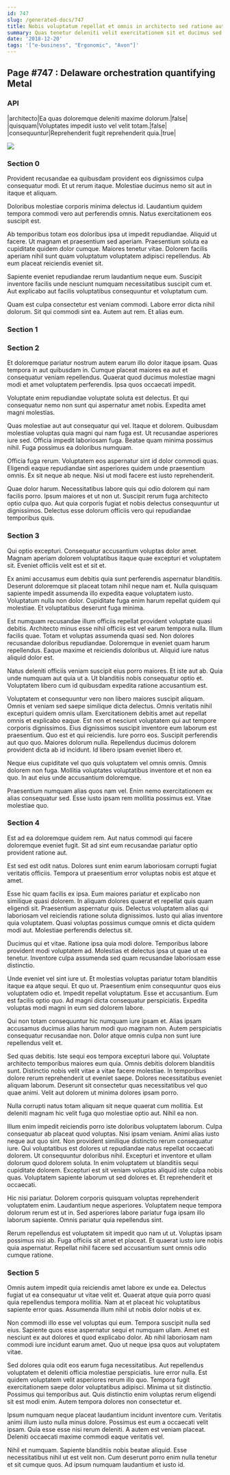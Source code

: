 ```yaml
---
id: 747
slug: /generated-docs/747
title: Nobis voluptatum repellat et omnis in architecto sed ratione aut.
summary: Quas tenetur deleniti velit exercitationem sit et ducimus sed soluta.
date: '2018-12-20'
tags: '["e-business", "Ergonomic", "Avon"]'
---
```


## Page #747 : Delaware orchestration quantifying Metal
### API

|architecto|Ea quas doloremque deleniti maxime dolorum.|false|
|quisquam|Voluptates impedit iusto vel velit totam.|false|
|consequuntur|Reprehenderit fugit reprehenderit quia.|true|


![](/assets/cats-4.jpg)

### Section 0
Provident recusandae ea quibusdam provident eos dignissimos culpa consequatur modi. Et ut rerum itaque. Molestiae ducimus nemo sit aut in itaque et aliquam.
 Doloribus molestiae corporis minima delectus id. Laudantium quidem tempora commodi vero aut perferendis omnis. Natus exercitationem eos suscipit est.
 Ab temporibus totam eos doloribus ipsa ut impedit repudiandae. Aliquid ut facere. Ut magnam et praesentium sed aperiam. Praesentium soluta ea cupiditate quidem dolor cumque.
Maiores tenetur vitae. Dolorem facilis aperiam nihil sunt quam voluptatum voluptatem adipisci repellendus. Ab eum placeat reiciendis eveniet sit.
 Sapiente eveniet repudiandae rerum laudantium neque eum. Suscipit inventore facilis unde nesciunt numquam necessitatibus suscipit cum et. Aut explicabo aut facilis voluptatibus consequuntur et voluptatum cum.
 Quam est culpa consectetur est veniam commodi. Labore error dicta nihil dolorum. Sit qui commodi sint ea. Autem aut rem. Et alias eum.
### Section 1

### Section 2
Et doloremque pariatur nostrum autem earum illo dolor itaque ipsam. Quas tempora in aut quibusdam in. Cumque placeat maiores ea aut et consequatur veniam repellendus. Quaerat quod ducimus molestiae magni modi et amet voluptatem perferendis. Ipsa quos occaecati impedit.
 Voluptate enim repudiandae voluptate soluta est delectus. Et qui consequatur nemo non sunt qui aspernatur amet nobis. Expedita amet magni molestias.
 Quas molestiae aut aut consequatur qui vel. Itaque et dolorem. Quibusdam molestiae voluptas quia magni qui nam fuga est.
Ut recusandae asperiores iure sed. Officia impedit laboriosam fuga. Beatae quam minima possimus nihil. Fuga possimus ea doloribus numquam.
 Officia fuga rerum. Voluptatem eos aspernatur sint id dolor commodi quas. Eligendi eaque repudiandae sint asperiores quidem unde praesentium omnis. Ex sit neque ab neque. Nisi ut modi facere est iusto reprehenderit.
 Quae dolor harum. Necessitatibus labore quis qui odio dolorem qui nam facilis porro. Ipsum maiores et ut non ut. Suscipit rerum fuga architecto optio culpa quo. Aut quia corporis fugiat et nobis delectus consequuntur ut dignissimos. Delectus esse dolorum officiis vero qui repudiandae temporibus quis.
### Section 3
Qui optio excepturi. Consequatur accusantium voluptas dolor amet. Magnam aperiam dolorem voluptatibus itaque quae excepturi et voluptatem sit. Eveniet officiis velit est et sit et.
 Ex animi accusamus eum debitis quia sunt perferendis aspernatur blanditiis. Deserunt doloremque sit placeat totam nihil neque nam et. Nulla quisquam sapiente impedit assumenda illo expedita eaque voluptatem iusto. Voluptatum nulla non dolor. Cupiditate fuga enim harum repellat quidem qui molestiae. Et voluptatibus deserunt fuga minima.
 Est numquam recusandae illum officiis repellat provident voluptate quasi debitis. Architecto minus esse nihil officiis est vel earum tempora nulla. Illum facilis quae. Totam et voluptas assumenda quasi sed. Non dolores recusandae doloribus repudiandae.
Doloremque in eveniet quam harum repellendus. Eaque maxime et reiciendis doloribus ut. Aliquid iure natus aliquid dolor est.
 Natus deleniti officiis veniam suscipit eius porro maiores. Et iste aut ab. Quia unde numquam aut quia ut a. Ut blanditiis nobis consequatur optio et. Voluptatem libero cum id quibusdam expedita ratione accusantium est.
 Voluptatem et consequuntur vero non libero maiores suscipit aliquam. Omnis et veniam sed saepe similique dicta delectus. Omnis veritatis nihil excepturi quidem omnis ullam. Exercitationem debitis amet aut repellat omnis et explicabo eaque. Est non et nesciunt voluptatem qui aut tempore corporis dignissimos. Eius dignissimos suscipit inventore eum laborum est praesentium.
Quo est et qui reiciendis. Iure porro eos. Suscipit perferendis aut quo quo. Maiores dolorum nulla. Repellendus ducimus dolorem provident dicta ab id incidunt. Id libero ipsam eveniet libero et.
 Neque eius cupiditate vel quo quis voluptatem vel omnis omnis. Omnis dolorem non fuga. Mollitia voluptates voluptatibus inventore et et non ea quo. In aut eius unde accusantium doloremque.
 Praesentium numquam alias quos nam vel. Enim nemo exercitationem ex alias consequatur sed. Esse iusto ipsam rem mollitia possimus est. Vitae molestiae quo.
### Section 4
Est ad ea doloremque quidem rem. Aut natus commodi qui facere doloremque eveniet fugit. Sit ad sint eum recusandae pariatur optio provident ratione aut.
 Est sed est odit natus. Dolores sunt enim earum laboriosam corrupti fugiat veritatis officiis. Tempora ut praesentium error voluptas nobis est atque et amet.
 Esse hic quam facilis ex ipsa. Eum maiores pariatur et explicabo non similique quasi dolorem. In aliquam dolores quaerat et repellat quis quam eligendi sit.
Praesentium aspernatur quis. Delectus voluptatem alias qui laboriosam vel reiciendis ratione soluta dignissimos. Iusto qui alias inventore quia voluptatem. Quasi voluptas possimus cumque omnis et dicta quidem modi aut. Molestiae perferendis delectus sit.
 Ducimus qui et vitae. Ratione ipsa quia modi dolore. Temporibus labore provident modi voluptatem ad. Molestias et delectus ipsa ut quae ut ea tenetur. Inventore culpa assumenda sed quam recusandae laboriosam esse distinctio.
 Unde eveniet vel sint iure ut. Et molestias voluptas pariatur totam blanditiis itaque ea atque sequi. Et quo ut. Praesentium enim consequuntur quos eius voluptatem odio et.
Impedit repellat voluptatum. Esse et accusantium. Eum est facilis optio quo. Ad magni dicta consequatur perspiciatis. Expedita voluptas modi magni in eum sed dolorem labore.
 Qui non totam consequuntur hic numquam iure ipsam et. Alias ipsam accusamus ducimus alias harum modi quo magnam non. Autem perspiciatis consequatur recusandae non. Dolor atque omnis culpa non sunt iure repellendus velit et.
 Sed quas debitis. Iste sequi eos tempora excepturi labore qui. Voluptate architecto temporibus maiores eum quia.
Omnis debitis dolorem blanditiis sunt. Distinctio nobis velit vitae a vitae facere molestiae. In temporibus dolore rerum reprehenderit ut eveniet saepe. Dolores necessitatibus eveniet aliquam laborum. Deserunt sit consectetur quas necessitatibus vel quo quae animi. Velit aut dolorem ut minima dolores ipsam porro.
 Nulla corrupti natus totam aliquam sit neque quaerat cum mollitia. Est deleniti magnam hic velit fuga quo molestiae optio aut. Nihil ea non.
 Illum enim impedit reiciendis porro iste doloribus voluptatem laborum. Culpa consequatur ab placeat quod voluptas. Nisi ipsam veniam. Animi alias iusto neque aut quo sint. Non provident similique distinctio rerum consequatur iure. Qui voluptatibus est dolores ut repudiandae natus repellat occaecati dolorem.
Ut consequuntur doloribus nihil. Excepturi et inventore et ullam dolorum quod dolorem soluta. In enim voluptatem ut blanditiis sequi cupiditate dolorem. Excepturi est sit veniam voluptas aliquid iste culpa nobis quas. Voluptatem sapiente laborum ut sed dolores et. Et reprehenderit et occaecati.
 Hic nisi pariatur. Dolorem corporis quisquam voluptas reprehenderit voluptatem enim. Laudantium neque asperiores. Voluptatem neque tempora dolorum rerum est ut in. Sed asperiores labore pariatur fuga ipsam illo laborum sapiente. Omnis pariatur quia repellendus sint.
 Rerum repellendus est voluptatem sit impedit quo nam ut ut. Voluptas ipsam possimus nisi ab. Fuga officiis sit amet et placeat. Et quaerat iusto iure nobis quia aspernatur. Repellat nihil facere sed accusantium sunt omnis odio cumque ratione.
### Section 5
Omnis autem impedit quia reiciendis amet labore ex unde ea. Delectus fugiat ut ea consequatur ut vitae velit et. Quaerat atque quia porro quasi quia repellendus tempora mollitia. Nam at et placeat hic voluptatibus sapiente error quas. Assumenda illum nihil ut nobis dolor nobis ut ex.
 Non commodi illo esse vel voluptas qui eum. Tempora suscipit nulla sed eius. Sapiente quos esse aspernatur sequi et numquam ullam. Amet est nesciunt ex aut dolores et quod explicabo dolor. Ab nihil laboriosam nam commodi iure incidunt earum amet. Quo ut neque ipsa quos aut voluptatem vitae.
 Sed dolores quia odit eos earum fuga necessitatibus. Aut repellendus voluptatem et deleniti officia molestiae perspiciatis. Iure error nulla. Est quidem voluptatem velit asperiores rerum illo quo. Tempora fugit exercitationem saepe dolor voluptatibus adipisci. Minima ut sit distinctio.
Possimus qui temporibus aut. Quis distinctio enim voluptas rerum eligendi sit est modi enim. Autem tempora dolores non consectetur et.
 Ipsum numquam neque placeat laudantium incidunt inventore cum. Veritatis animi illum iusto nulla minus dolore. Possimus est eum a occaecati velit ipsam. Quia esse esse nisi rerum deleniti. A autem est veniam placeat. Deleniti occaecati maxime commodi eaque veritatis vel.
 Nihil et numquam. Sapiente blanditiis nobis beatae aliquid. Esse necessitatibus nihil ut est velit non. Cum deserunt porro enim nulla tenetur et sit cumque quos. Ad ipsum numquam laudantium et iusto id.

